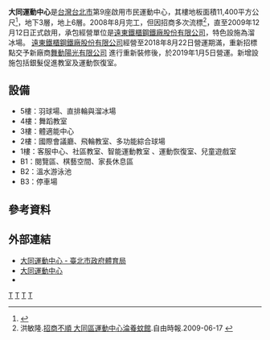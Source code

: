 {{Coord|25|03|53.5|N|121|30|58.1|E|region:ID_type:landmark|display=title}}
{{Infobox_Stadium 
| stadium_name      = 台北市大同運動中心<br>Taipei DaTong Sports Center
| image             = 台北市大同運動中心20161129.jpg
| location          = {{ROC-TW}}<br>[[台北市|台北市]][[大同區_(臺灣)|大同區]]大龍街51號
| opened            = 2009年12月12日
| owner             = [[台北市政府體育局|台北市政府體育局]]
| operator          = [[舞動陽光有限公司|舞動陽光有限公司]] 
| cost              = [[新台幣|新台幣]]6億元
| website           = [http://www.dtsc-wdyg.com.tw/ www.dtsc-wdyg.com.tw]
}}
'''大同運動中心'''是[[台灣|台灣]][[台北市|台北市]]第9座啟用市民運動中心，其樓地板面積11,400平方公尺<ref>{{Cite web |url=http://tsh.tms.gov.tw/web/topicdemo2.php?AS_ID=13 |title=台北市運動地圖資訊網 |access-date=2010-02-18 |archive-date=2010-03-12 |archive-url=https://web.archive.org/web/20100312092523/http://tsh.tms.gov.tw/web/topicdemo2.php?AS_ID=13 |dead-url=no }}</ref>，地下3層，地上6層。2008年8月完工，但因招商多次流標<ref>洪敏隆.[http://www.libertytimes.com.tw/2009/new/jun/17/today-taipei10.htm 招商不順 大同區運動中心淪養蚊館].自由時報.2009-06-17 {{Wayback|url=http://www.libertytimes.com.tw/2009/new/jun/17/today-taipei10.htm |date=20090621170941 }}</ref>，直至2009年12月12日正式啟用，承包經營單位是[[遠東鐵櫃鋼鐵廠股份有限公司|遠東鐵櫃鋼鐵廠股份有限公司]]，特色設施為溜冰場。
[[遠東鐵櫃鋼鐵廠股份有限公司|遠東鐵櫃鋼鐵廠股份有限公司]]經營至2018年8月22日營運期滿，重新招標 點交予新廠商[[舞動陽光有限公司|舞動陽光有限公司]] 進行重新裝修後，於2019年1月5日營運。新增設施包括銀髮促進教室及運動恢復室。

== 設備 ==
*5樓：羽球場、直排輪與溜冰場
*4樓：舞蹈教室
*3樓：體適能中心
*2樓：國際會議廳、飛輪教室、多功能綜合球場  
*1樓：客服中心、社區教室、智能運動教室 、運動恢復室、兒童遊戲室  
*B1：閱覽區、棋藝空間、家長休息區  
*B2：溫水游泳池  
*B3：停車場

== 參考資料 ==
<references/>

==外部連結==
*[https://sports.tms.gov.tw/venues/?K=797 大同運動中心 - 臺北市政府體育局]
*[http://www.dtsc-wdyg.com.tw/web/index/index.jsp 大同運動中心] {{Wayback|url=http://www.dtsc-wdyg.com.tw/web/index/index.jsp |date=20200315093058 }}
*{{facebook|dtscwdyg}}

{{台北市運動中心}}

{{Portal bar|台灣|體育|台北|建築}}

[[Category:台北市運動中心|T]]
[[Category:大同區_(臺灣)|T]]
[[Category:2009年完工體育場館|T]]
[[Category:2009年台灣建立|T]]